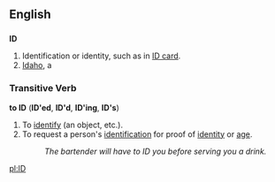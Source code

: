 ==English==

==={{Abbreviation}}===
'''ID'''

#Identification or identity, such as in [[ID card]].
#[[Idaho]], a {{USstate}}

===Transitive Verb===
'''to ID''' ('''ID'ed''', '''ID'd''', '''ID'ing''', '''ID's''')

#To [[identify]] (an object, etc.).
#To request a person's [[identification]] for proof of [[identity]] or [[age]].
#:''The bartender will have to ID you before serving you a drink.''

[[pl:ID]]